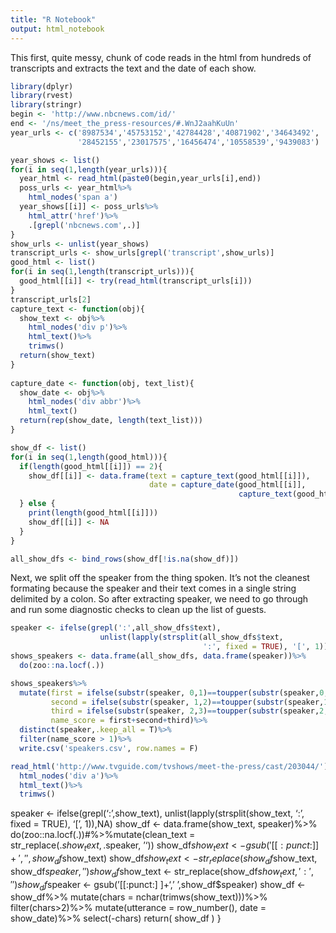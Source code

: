 ---
title: "R Notebook"
output: html_notebook
---

This first, quite messy, chunk of code reads in the html from hundreds of transcripts and extracts the text and the date of each show. 

```{r}
library(dplyr)
library(rvest)
library(stringr)
begin <- 'http://www.nbcnews.com/id/'
end <- '/ns/meet_the_press-resources/#.WnJ2aahKuUn'
year_urls <- c('8987534','45753152','42784428','40871902','34643492',
               '28452155','23017575','16456474','10558539','9439083')

year_shows <- list()
for(i in seq(1,length(year_urls))){
  year_html <- read_html(paste0(begin,year_urls[i],end))
  poss_urls <- year_html%>%
    html_nodes('span a')
  year_shows[[i]] <- poss_urls%>%
    html_attr('href')%>%
    .[grepl('nbcnews.com',.)]
}
show_urls <- unlist(year_shows)
transcript_urls <- show_urls[grepl('transcript',show_urls)]
good_html <- list()
for(i in seq(1,length(transcript_urls))){
  good_html[[i]] <- try(read_html(transcript_urls[i]))
}
transcript_urls[2]
capture_text <- function(obj){
  show_text <- obj%>%
    html_nodes('div p')%>%
    html_text()%>%
    trimws()
  return(show_text)
}
  
capture_date <- function(obj, text_list){
  show_date <- obj%>%
    html_nodes('div abbr')%>%
    html_text()
  return(rep(show_date, length(text_list)))
}

show_df <- list()
for(i in seq(1,length(good_html))){
  if(length(good_html[[i]]) == 2){
    show_df[[i]] <- data.frame(text = capture_text(good_html[[i]]),
                               date = capture_date(good_html[[i]], 
                                                   capture_text(good_html[[i]])))
  } else {
    print(length(good_html[[i]]))
    show_df[[i]] <- NA
  }
}

all_show_dfs <- bind_rows(show_df[!is.na(show_df)])
```

Next, we split off the speaker from the thing spoken. It's not the cleanest formating because the speaker and their text comes in a single string delimited by a colon. So after extracting speaker, we need to go through and run some diagnostic checks to clean up the list of guests.

```{r}
speaker <- ifelse(grepl(':',all_show_dfs$text),
                    unlist(lapply(strsplit(all_show_dfs$text,
                                           ':', fixed = TRUE), '[', 1)),NA)
shows_speakers <- data.frame(all_show_dfs, data.frame(speaker))%>%
  do(zoo::na.locf(.))


```

```{r}
shows_speakers%>%
  mutate(first = ifelse(substr(speaker, 0,1)==toupper(substr(speaker,0,1)),1,0),
         second = ifelse(substr(speaker, 1,2)==toupper(substr(speaker,1,2)),1,0),
         third = ifelse(substr(speaker, 2,3)==toupper(substr(speaker,2,3)),1,0),
         name_score = first+second+third)%>%
  distinct(speaker,.keep_all = T)%>%
  filter(name_score > 1)%>%
  write.csv('speakers.csv', row.names = F)

read_html('http://www.tvguide.com/tvshows/meet-the-press/cast/203044/')%>%
  html_nodes('div a')%>%
  html_text()%>%
  trimws()
```

speaker <- ifelse(grepl(':',show_text),
                    unlist(lapply(strsplit(show_text,
                                           ':', fixed = TRUE), '[', 1)),NA)
  show_df <- data.frame(show_text, speaker)%>%
    do(zoo::na.locf(.))#%>%mutate(clean_text = str_replace(.$show_text, .$speaker, ''))
  show_df$show_text <- gsub('[[:punct:] ]+',' ',show_df$show_text)
  show_df$show_text <- str_replace(show_df$show_text, show_df$speaker,'')
  show_df$show_text <- str_replace(show_df$show_text, ':','')
  show_df$speaker <- gsub('[[:punct:] ]+',' ',show_df$speaker)
  show_df <- show_df%>%
    mutate(chars = nchar(trimws(show_text)))%>%
    filter(chars>2)%>%
    mutate(utterance = row_number(),
           date = show_date)%>%
    select(-chars)
  return(
    show_df
         )
}